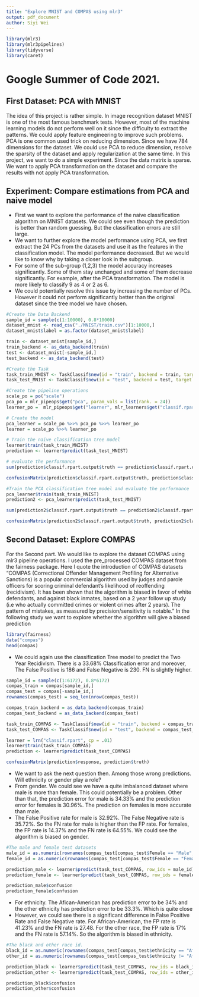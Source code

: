 ```yaml
---
title: "Explore MNIST and COMPAS using mlr3"
output: pdf_document
author: Siyi Wei
---
```


```r
library(mlr3)
library(mlr3pipelines)
library(tidyverse)
library(caret)
```

# Google Summer of Code 2021.

## First Dataset: PCA with MNIST
The idea of this project is rather simple. In image recognition dataset MNIST is one of the most famous benchmark tests. However, most of the machine learning models do not perform well on it since the difficulty to extract the patterns. We could apply feature engineering to improve such problems. PCA is one common used trick on reducing dimension. Since we have 784 dimensions for the dataset. We could use PCA to reduce dimension, resolve the sparsity of the dataset and apply regularization at the same time.
In this project, we want to do a simple experiment. Since the data matrix is sparse. We want to apply PCA transformation on the dataset and compare the results with not apply PCA transformation.


## Experiment: Compare estimations from PCA and naive model
* First we want to explore the performance of the naive classification algorithm on MNIST datasets. We could see even though the prediction is better than random guessing. But the classification errors are still large.
* We want to further explore the model performance using PCA, we first extract the 24 PCs from the datasets and use it as the features in the classification model. The model performance decreased. But we would like to know why by taking a closer look in the subgroup.
* For some of the sub-group (1,2,3) the model accuracy increases significantly. Some of them stay unchanged and some of them decrease significantly. For example, after the PCA transformation. The model is more likely to classify 9 as 4 or 2 as 6.
* We could potentially resolve this issue by increasing the number of PCs. However it could not perform significantly better than the original dataset since the tree model we have chosen.

```r
#Create the Data Backend
sample_id = sample(c(1:10000), 0.8*10000)
dataset_mnist <- read_csv("./MNIST/train.csv")[1:10000,]
dataset_mnist$label = as.factor(dataset_mnist$label)

train <- dataset_mnist[sample_id,]
train_backend <- as_data_backend(train)
test <- dataset_mnist[-sample_id,]
test_backend <- as_data_backend(test)

#Create the Task
task_train_MNIST <- TaskClassif$new(id = "train", backend = train, target = "label")
task_test_MNIST <- TaskClassif$new(id = "test", backend = test, target = "label")

#Create the pipeline operations
scale_po = po("scale")
pca_po = mlr_pipeops$get("pca", param_vals = list(rank. = 24))
learner_po =  mlr_pipeops$get("learner", mlr_learners$get("classif.rpart"))

# Create the model
pca_learner = scale_po %>>% pca_po %>>% learner_po
learner = scale_po %>>% learner_po
```


```r
# Train the naive classification tree model
learner$train(task_train_MNIST)
prediction <- learner$predict(task_test_MNIST)

# evaluate the performance
sum(prediction$classif.rpart.output$truth == prediction$classif.rpart.output$response)/2000

confusionMatrix(prediction$classif.rpart.output$truth, prediction$classif.rpart.output$response)$table
```


```r
#Train the PCA classification tree model and evaluate the performance
pca_learner$train(task_train_MNIST)
prediction2 <- pca_learner$predict(task_test_MNIST)

sum(prediction2$classif.rpart.output$truth == prediction2$classif.rpart.output$response)/2000

confusionMatrix(prediction2$classif.rpart.output$truth, prediction2$classif.rpart.output$response)$table
```

## Second Dataset: Explore COMPAS

For the Second part. We would like to explore the dataset COMPAS using mlr3 pipeline operations. I used the pre_processed COMPAS dataset from the fairness package.
Here I quote the introduction of COMPAS datasets "COMPAS (Correctional Offender Management Profiling for Alternative Sanctions) is a popular commercial algorithm used by judges and parole officers for scoring criminal defendant’s likelihood of reoffending (recidivism). It has been shown that the algorithm is biased in favor of white defendants, and against black inmates, based on a 2 year follow up study (i.e who actually committed crimes or violent crimes after 2 years). The pattern of mistakes, as measured by precision/sensitivity is notable."
In the following study we want to explore whether the algorithm will give a biased prediction

```r
library(fairness)
data("compas")
head(compas)
```

* We could again use the classification Tree model to predict the Two Year Recidivism. There is a 33.68% Classification error and moreover, The False Positive is 186 and False Negative is 230. FN is slightly higher.
```r
sample_id = sample(c(1:6172), 0.8*6172)
compas_train = compas[sample_id,]
compas_test = compas[-sample_id,]
rownames(compas_test) = seq_len(nrow(compas_test))

compas_train_backend = as_data_backend(compas_train)
compas_test_backend = as_data_backend(compas_test)

task_train_COMPAS <- TaskClassif$new(id = "train", backend = compas_train_backend, target = "Two_yr_Recidivism")
task_test_COMPAS <- TaskClassif$new(id = "test", backend = compas_test_backend, target = "Two_yr_Recidivism")

learner = lrn("classif.rpart", cp = .01)
learner$train(task_train_COMPAS)
prediction <- learner$predict(task_test_COMPAS)

confusionMatrix(prediction$response, prediction$truth)
```
* We want to ask the next question then. Among those wrong predictions. Will ethnicity or gender play a role?
* From gender. We could see we have a quite imbalanced dataset where male is more than female. This could potentially be a problem. Other than that, the prediction error for male is 34.33% and the prediction error for females is 30.96%. The prediction on females is more accurate than male.
* The False Positive rate for male is 32.92%. The False Negative rate is 35.72%. So the FN rate for male is higher than the FP rate. For females, the FP rate is 14.37% and the FN rate is 64.55%. We could see the algorithm is biased on gender. 
```r
#The male and female test datasets
male_id = as.numeric(rownames(compas_test[compas_test$Female == "Male",]))
female_id = as.numeric(rownames(compas_test[compas_test$Female == "Female",]))

prediction_male <- learner$predict(task_test_COMPAS, row_ids = male_id)
prediction_female <- learner$predict(task_test_COMPAS, row_ids = female_id)

prediction_male$confusion
prediction_female$confusion
```

* For ethnicity. The Afican-American has prediction error to be 34% and the other ethnicity has prediction error to be 33.3%. Which is quite close
* However, we could see there is a significant difference in False Positive Rate and False Negative rate. For African-American, the FP rate is 41.23% and the FN rate is 27.48. For the other race, the FP rate is 17% and the FN rate is 57.14%. So the algorithm is biased in ethnicity.
```r
#The black and other race id.
black_id = as.numeric(rownames(compas_test[compas_test$ethnicity == "African_American",]))
other_id = as.numeric(rownames(compas_test[compas_test$ethnicity != "African_American",]))

prediction_black <- learner$predict(task_test_COMPAS, row_ids = black_id)
prediction_other <- learner$predict(task_test_COMPAS, row_ids = other_id)

prediction_black$confusion
prediction_other$confusion
```


